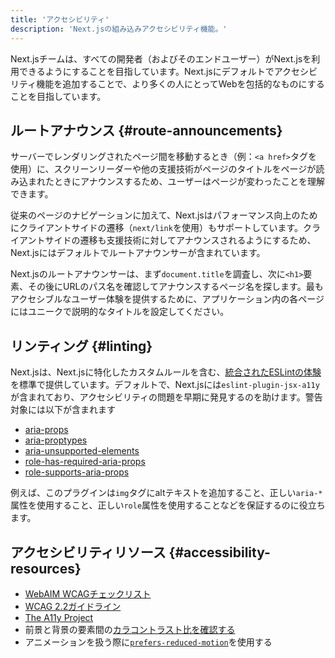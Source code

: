 ```yaml
---
title: 'アクセシビリティ'
description: 'Next.jsの組み込みアクセシビリティ機能。'
---
```


Next.jsチームは、すべての開発者（およびそのエンドユーザー）がNext.jsを利用できるようにすることを目指しています。Next.jsにデフォルトでアクセシビリティ機能を追加することで、より多くの人にとってWebを包括的なものにすることを目指しています。

## ルートアナウンス {#route-announcements}

サーバーでレンダリングされたページ間を移動するとき（例：`<a href>`タグを使用）に、スクリーンリーダーや他の支援技術がページのタイトルをページが読み込まれたときにアナウンスするため、ユーザーはページが変わったことを理解できます。

従来のページのナビゲーションに加えて、Next.jsはパフォーマンス向上のためにクライアントサイドの遷移（`next/link`を使用）もサポートしています。クライアントサイドの遷移も支援技術に対してアナウンスされるようにするため、Next.jsにはデフォルトでルートアナウンサーが含まれています。

Next.jsのルートアナウンサーは、まず`document.title`を調査し、次に`<h1>`要素、その後にURLのパス名を確認してアナウンスするページ名を探します。最もアクセシブルなユーザー体験を提供するために、アプリケーション内の各ページにはユニークで説明的なタイトルを設定してください。

## リンティング {#linting}

Next.jsは、Next.jsに特化したカスタムルールを含む、[統合されたESLintの体験](https://nextjs.org/docs/canary/pages/api-reference/config/eslint)を標準で提供しています。デフォルトで、Next.jsには`eslint-plugin-jsx-a11y`が含まれており、アクセシビリティの問題を早期に発見するのを助けます。警告対象には以下が含まれます

- [aria-props](https://github.com/jsx-eslint/eslint-plugin-jsx-a11y/blob/HEAD/docs/rules/aria-props.md?rgh-link-date=2021-06-04T02%3A10%3A36Z)
- [aria-proptypes](https://github.com/jsx-eslint/eslint-plugin-jsx-a11y/blob/HEAD/docs/rules/aria-proptypes.md?rgh-link-date=2021-06-04T02%3A10%3A36Z)
- [aria-unsupported-elements](https://github.com/jsx-eslint/eslint-plugin-jsx-a11y/blob/HEAD/docs/rules/aria-unsupported-elements.md?rgh-link-date=2021-06-04T02%3A10%3A36Z)
- [role-has-required-aria-props](https://github.com/jsx-eslint/eslint-plugin-jsx-a11y/blob/HEAD/docs/rules/role-has-required-aria-props.md?rgh-link-date=2021-06-04T02%3A10%3A36Z)
- [role-supports-aria-props](https://github.com/jsx-eslint/eslint-plugin-jsx-a11y/blob/HEAD/docs/rules/role-supports-aria-props.md?rgh-link-date=2021-06-04T02%3A10%3A36Z)

例えば、このプラグインは`img`タグにaltテキストを追加すること、正しい`aria-*`属性を使用すること、正しい`role`属性を使用することなどを保証するのに役立ちます。

## アクセシビリティリソース {#accessibility-resources}

- [WebAIM WCAGチェックリスト](https://webaim.org/standards/wcag/checklist)
- [WCAG 2.2ガイドライン](https://www.w3.org/TR/WCAG22/)
- [The A11y Project](https://www.a11yproject.com/)
- 前景と背景の要素間の[カラコントラスト比を確認する](https://developer.mozilla.org/docs/Web/Accessibility/Understanding_WCAG/Perceivable/Color_contrast)
- アニメーションを扱う際に[`prefers-reduced-motion`](https://web.dev/prefers-reduced-motion/)を使用する
